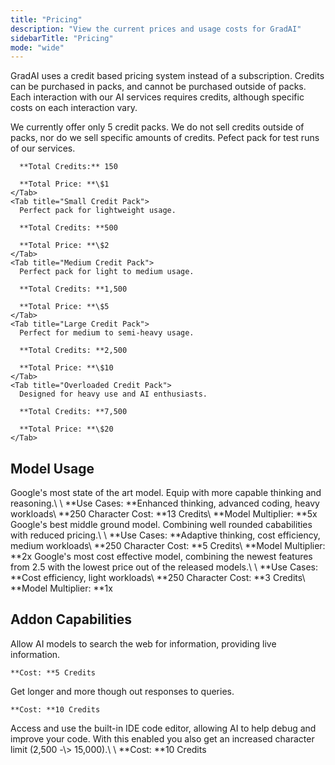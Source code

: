 ```yaml
---
title: "Pricing"
description: "View the current prices and usage costs for GradAI"
sidebarTitle: "Pricing"
mode: "wide"
---
```


GradAI uses a credit based pricing system instead of a subscription. Credits can be purchased in packs, and cannot be purchased outside of packs. Each interaction with our AI services requires credits, although specific costs on each interaction vary.

<Card title="Credit Packs" icon="dollar-sign">
  We currently offer only 5 credit packs. We do not sell credits outside of packs, nor do we sell specific amounts of credits.

  <Tabs>
    <Tab title="Trial Credit Pack">
      Pefect pack for test runs of our services.

      **Total Credits:** 150

      **Total Price: **\$1
    </Tab>
    <Tab title="Small Credit Pack">
      Perfect pack for lightweight usage.

      **Total Credits: **500

      **Total Price: **\$2
    </Tab>
    <Tab title="Medium Credit Pack">
      Perfect pack for light to medium usage.

      **Total Credits: **1,500

      **Total Price: **\$5
    </Tab>
    <Tab title="Large Credit Pack">
      Perfect for medium to semi-heavy usage.

      **Total Credits: **2,500

      **Total Price: **\$10
    </Tab>
    <Tab title="Overloaded Credit Pack">
      Designed for heavy use and AI enthusiasts.

      **Total Credits: **7,500

      **Total Price: **\$20
    </Tab>
  </Tabs>
</Card>

## Model Usage

<AccordionGroup>
  <Accordion title="Gemini 2.5 Pro" description="Google's latest AI model, designed for pro users" icon="sparkles">
    Google's most state of the art model. Equip with more capable thinking and reasoning.\
    \
    **Use Cases: **Enhanced thinking, advanced coding, heavy workloads\
    **250 Character Cost: **13 Credits\
    **Model Multiplier: **5x
  </Accordion>
  <Accordion title="Gemini 2.5 Flash" description="Google's latest AI model, designed for fast and cheaper responses" icon="sparkles">
    Google's best middle ground model. Combining well rounded cababilities with reduced pricing.\
    \
    **Use Cases: **Adaptive thinking, cost efficiency, medium workloads\
    **250 Character Cost: **5 Credits\
    **Model Multiplier: **2x
  </Accordion>
  <Accordion title="Gemini 2.5 Flash Lite" description="Google's latest AI model, design to be even faster and more cost efficient" icon="sparkles">
    Google's most cost effective model, combining the newest features from 2.5 with the lowest price out of the released models.\
    \
    **Use Cases: **Cost efficiency, light workloads\
    **250 Character Cost: **3 Credits\
    **Model Multiplier: **1x
  </Accordion>
</AccordionGroup>

## Addon Capabilities

<AccordionGroup>
  <Accordion title="Web Search" icon="globe">
    Allow AI models to search the web for information, providing live information.

    **Cost: **5 Credits
  </Accordion>
  <Accordion title="Deep Research" icon="book">
    Get longer and more though out responses to queries.

    **Cost: **10 Credits
  </Accordion>
  <Accordion title="IDE" icon="code">
    Access and use the built-in IDE code editor, allowing AI to help debug and improve your code. With this enabled you also get an increased character limit (2,500 -\> 15,000).\
    \
    **Cost: **10 Credits
  </Accordion>
</AccordionGroup>